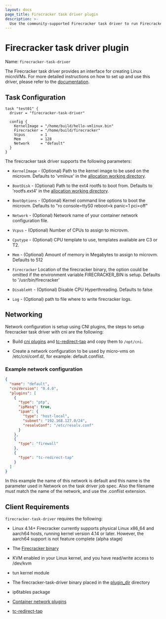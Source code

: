 ```yaml
---
layout: docs
page_title: Firecracker task driver plugin
description: >-
  Use the community-supported Firecracker task driver to run Firecracker micro virtual machines in your Nomad job.
---
```


# Firecracker task driver plugin

Name: `firecracker-task-driver`

The Firecracker task driver provides an interface for creating Linux microVMs.
For more detailed instructions on how to set up and use this driver, please
refer to the [documentation][firecracker-task-guide].

## Task Configuration

```hcl
task "test01" {
  driver = "firecracker-task-driver"

  config {
    KernelImage = "/home/build/hello-vmlinux.bin"
    Firecracker = "/home/build/firecracker"
    Vcpus       = 1
    Mem         = 128
    Network     = "default"
  }
}
```

The firecracker task driver supports the following parameters:

- `KernelImage` - (Optional) Path to the kernel image to be used on the microvm.
  Defaults to 'vmlinux' in the [allocation working directory].

- `BootDisk` - (Optional) Path to the ext4 rootfs to boot from.
  Defaults to 'rootfs.ext4' in the [allocation working directory].

- `BootOptions` - (Optional) Kernel command line options to boot the microvm.
  Defaults to "ro console=ttyS0 reboot=k panic=1 pci=off"

- `Network` - (Optional) Network name of your container network configuration
  file.

- `Vcpus` - (Optional) Number of CPUs to assign to microvm.

- `Cputype` - (Optional) CPU template to use, templates available are C3 or T2.

- `Mem` - (Optional) Amount of memory in Megabytes to assign to microvm.
  Defaults to 512

- `Firecracker` Location of the firecracker binary, the option could be omitted
  if the environment variable FIRECRACKER_BIN is setup. Defaults to
  '/usr/bin/firecracker'

- `DisableHt` - (Optional) Disable CPU Hyperthreading. Defaults to false

- `Log` - (Optional) path to file where to write firecracker logs.

## Networking

Network configuration is setup using CNI plugins, the steps to setup firecracker
task driver with cni are the following:

- Build [cni plugins][container network plugins] and [tc-redirect-tap][tc-redirect-tap]
  and copy them to `/opt/cni`.

- Create a network configuration to be used by micro-vms on /etc/cni/conf.d/,
  for example: default.conflist.

### Example network configuration

```json
{
  "name": "default",
  "cniVersion": "0.4.0",
  "plugins": [
    {
      "type": "ptp",
      "ipMasq": true,
      "ipam": {
        "type": "host-local",
        "subnet": "192.168.127.0/24",
        "resolvConf": "/etc/resolv.conf"
      }
    },
    {
      "type": "firewall"
    },
    {
      "type": "tc-redirect-tap"
    }
  ]
}
```

In this example the name of this network is default and this name is the
parameter used in Network on the task driver job spec. Also the filename must
match the name of the network, and use the .conflist extension.

## Client Requirements

`firecracker-task-driver` requires the following:

- Linux 4.14+ Firecracker currently supports physical Linux x86_64 and aarch64
  hosts, running kernel version 4.14 or later. However, the aarch64 support is
  not feature complete (alpha stage)

- The [Firecracker binary][firecracker binary]

- KVM enabled in your Linux kernel, and you have read/write access to /dev/kvm

- tun kernel module

- The firecracker-task-driver binary placed in the [plugin_dir][plugin_dir]
  directory

- ip6tables package

- [Container network plugins][container network plugins]

- [tc-redirect-tap][tc-redirect-tap]

[plugin_dir]: /nomad/docs/configuration#plugin_dir
[tc-redirect-tap]: https://github.com/awslabs/tc-redirect-tap
[container network plugins]: https://github.com/containernetworking/plugins
[firecracker binary]: https://github.com/firecracker-microvm/firecracker/releases
[firecracker-task-guide]: https://github.com/cneira/firecracker-task-driver
[allocation working directory]: /nomad/docs/runtime/environment#task-directories 'Task Directories'
